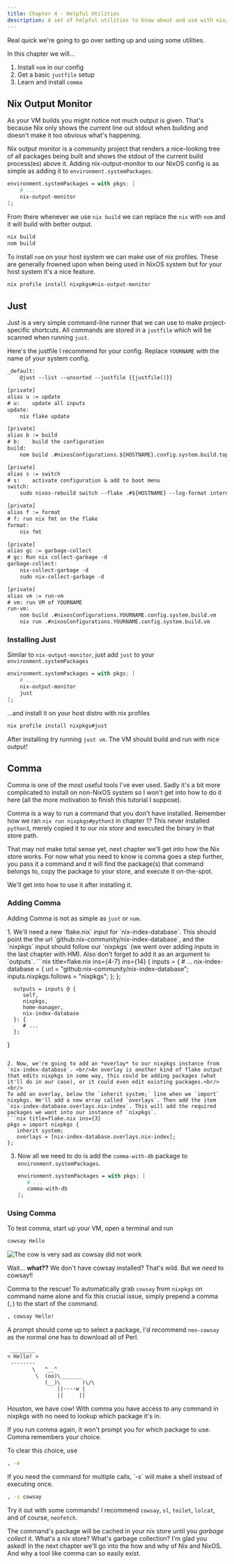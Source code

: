 ```yaml
---
title: Chapter 4 - Helpful Utilities
description: A set of helpful utilities to know about and use with nix/NixOS
---
```



Real quick we're going to go over setting up and using some utilities.

In this chapter we will...

1. Install `nom` in our config
2. Get a basic `justfile` setup
3. Learn and install `comma`

## Nix Output Monitor

As your VM builds you might notice not much output is given. That's because Nix only shows the current line out stdout when building and doesn't make it too obvious what's happening.

Nix output monitor is a community project that renders a nice-looking tree of all packages being built and shows the stdout of the current build process(es) above it. Adding nix-output-monitor to our NixOS config is as simple as adding it to `environment.systemPackages`. 

```nix title=config.nix ins={3}
environment.systemPackages = with pkgs; [
    # ...
    nix-output-monitor
];
```

From there whenever we use `nix build` we can replace the `nix` with `nom` and it will build with better output.

```sh ins=nom del=nix
nix build
nom build
```

To install `nom` on your host system we can make use of nix profiles. These are generally frowned upon when being used in NixOS system but for your host system it's a nice feature.

```sh
nix profile install nixpkgs#nix-output-monitor
```

## Just

Just is a very simple command-line runner that we can use to make project-specific shortcuts. All commands are stored in a `justfile` which will be scanned when running `just`. 

Here's the justfile I recommend for your config. Replace `YOURNAME` with the name of your system config.

```txt title=justfile "YOURNAME"
_default:
    @just --list --unsorted --justfile {{justfile()}}

[private]
alias u := update
# u:    update all inputs
update:
    nix flake update

[private]
alias b := build
# b:    build the configuration
build:
    nom build .#nixosConfigurations.${HOSTNAME}.config.system.build.toplevel

[private]
alias s := switch
# s:    activate configuration & add to boot menu
switch: 
    sudo nixos-rebuild switch --flake .#${HOSTNAME} --log-format internal-json |& nom --json

[private]
alias f := format
# f: run nix fmt on the flake
format:
    nix fmt

[private]
alias gc := garbage-collect
# gc: Run nix collect-garbage -d
garbage-collect:
    nix-collect-garbage -d
    sudo nix-collect-garbage -d

[private]
alias vm := run-vm
# vm: run VM of YOURNAME
run-vm:
    nom build .#nixosConfigurations.YOURNAME.config.system.build.vm
    nix run .#nixosConfigurations.YOURNAME.config.system.build.vm
```

### Installing Just

Similar to `nix-output-monitor`, just add `just` to your `environment.systemPackages`

```nix title=config.nix ins={4}
environment.systemPackages = with pkgs; [
    # ...
    nix-output-monitor
    just
];
```

...and install it on your host distro with nix profiles

```sh
nix profile install nixpkgs#just
```

After installing try running `just vm`. The VM should build and run with nice output!

## Comma

Comma is one of the most useful tools I've ever used. Sadly it's a bit more complicated to install on non-NixOS system so I won't get into how to do it here (all the more motivation to finish this tutorial I suppose).

Comma is a way to run a command that you don't have installed. Remember how we ran `nix run nixpkgs#python3` in chapter 1? This never installed `python3`, merely copied it to our *nix store* and executed the binary in that store path. 

That may not make total sense yet, next chapter we'll get into how the Nix store works. For now what you need to know is comma goes a step further, you pass it a command and it will find the package(s) that command belongs to, copy the package to your store, and execute it on-the-spot.

We'll get into how to use it after installing it.

### Adding Comma

Adding Comma is not as simple as `just` or `nom`. 

<Steps>
1. We'll need a new `flake.nix` input for `nix-index-database`. This should point the the url `github:nix-community/nix-index-database`, and the `nixpkgs` input should follow our `nixpkgs` (we went over adding inputs in the last chapter with HM). Also don't forget to add it as an argument to `outputs`.
   ```nix title=flake.nix ins={4-7} ins={14}
   {
      inputs = {
         # ...
         nix-index-database = {
            url = "github:nix-community/nix-index-database";
            inputs.nixpkgs.follows = "nixpkgs";
         };
      };

      outputs = inputs @ {
         self,
         nixpkgs,
         home-manager,
         nix-index-database
      }: {  
         # ...
      };
   }
   ```

2. Now, we're going to add an *overlay* to our nixpkgs instance from `nix-index-database`. <br/>An overlay is another kind of flake output that edits nixpkgs in some way, this could be adding packages (what it'll do in our case), or it could even edit existing packages.<br/><br/>
   To add an overlay, below the `inherit system;` line when we `import` nixpkgs. We'll add a new array called `overlays`. Then add the item `nix-index-database.overlays.nix-index`. This will add the required packages we want into our instance of `nixpkgs`.
   ```nix title=flake.nix ins={3}
   pkgs = import nixpkgs {
      inherit system;
      overlays = [nix-index-database.overlays.nix-index];
   };
   ```

3. Now all we need to do is add the `comma-with-db` package to `environment.systemPackages`.
   ```nix title=config.nix ins={3}
   environment.systemPackages = with pkgs; [
      # ...
      comma-with-db
   ];
   ```
</Steps>

### Using Comma

To test comma, start up your VM, open a terminal and run

```sh
cowsay Hello
```

![The cow is very sad as cowsay did not work](../../../assets/cow.jpg)

Wait... **what??** We don't have cowsay installed? That's wild. But we *need* to cowsay!! 

Comma to the rescue! To automatically grab `cowsay` from `nixpkgs` on command name alone and fix this crucial issue, simply prepend a comma (`,`) to the start of the command.

```sh ins=", "
, cowsay Hello!
```

A prompt should come up to select a package, I'd recommend `neo-cowsay` as the normal one has to download all of Perl.

```txt
 ________
< Hello! >
 --------
        \   ^__^
         \  (oo)\_______
            (__)\       )\/\
                ||----w |
                ||     ||
```

Houston, we have cow! With comma you have access to any command in nixpkgs with no need to lookup which package it's in.

<Aside>
If you run comma again, it won't prompt you for which package to use. Comma remembers your choice.

To clear this choice, use

```sh
, -e
```
</Aside>

<Aside type="tip">
If you need the command for multiple calls, `-s` will make a shell instead of executing once.

```sh ins="-s"
, -s cowsay
```
</Aside>

Try it out with some commands! I recommend `cowsay`, `sl`, `toilet`, `lolcat`, and of course, `neofetch`.

The command's package will be cached in your nix store until you *garbage collect* it. What's a nix store? What's garbage collection? I'm glad you asked! In the next chapter we'll go into the how and why of Nix and NixOS. And why a tool like comma can so easily exist.
